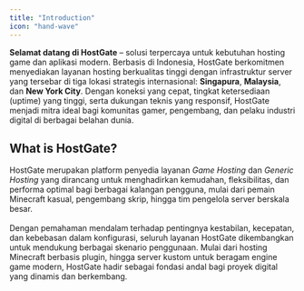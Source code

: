 ```yaml
---
title: "Introduction"
icon: "hand-wave"
---
```


**Selamat datang di HostGate** – solusi terpercaya untuk kebutuhan hosting game dan aplikasi modern. Berbasis di Indonesia, HostGate berkomitmen menyediakan layanan hosting berkualitas tinggi dengan infrastruktur server yang tersebar di tiga lokasi strategis internasional: **Singapura**, **Malaysia**, dan **New York City**. Dengan koneksi yang cepat, tingkat ketersediaan (uptime) yang tinggi, serta dukungan teknis yang responsif, HostGate menjadi mitra ideal bagi komunitas gamer, pengembang, dan pelaku industri digital di berbagai belahan dunia.

## What is HostGate?
HostGate merupakan platform penyedia layanan _Game Hosting_ dan _Generic Hosting_ yang dirancang untuk menghadirkan kemudahan, fleksibilitas, dan performa optimal bagi berbagai kalangan pengguna, mulai dari pemain Minecraft kasual, pengembang skrip, hingga tim pengelola server berskala besar.<br/><br/>
Dengan pemahaman mendalam terhadap pentingnya kestabilan, kecepatan, dan kebebasan dalam konfigurasi, seluruh layanan HostGate dikembangkan untuk mendukung berbagai skenario penggunaan. Mulai dari hosting Minecraft berbasis plugin, hingga server kustom untuk beragam engine game modern, HostGate hadir sebagai fondasi andal bagi proyek digital yang dinamis dan berkembang.